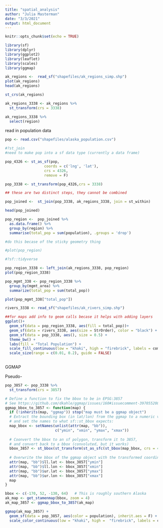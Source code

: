 ```yaml
---
title: "spatial_analysis"
author: "Julia Masterman"
date: "3/3/2021"
output: html_document
---
```


```r
knitr::opts_chunk$set(echo = TRUE)
```


```r
library(sf)
library(dplyr)
library(ggplot2)
library(leaflet)
library(scales)
library(ggmap)
```
```r
ak_regions <-  read_sf("shapefiles/ak_regions_simp.shp")
plot(ak_regions)  
head(ak_regions)
```

```r
st_crs(ak_regions)
```

```r
ak_regions_3338 <- ak_regions %>%
  st_transform(crs = 3338)
```

```r
ak_regions_3338 %>%
  select(region)
```
read in population data
```r
pop <- read.csv("shapefiles/alaska_population.csv")
```

```r
#?st_join
#need to make pop into a sf data type (currently a data frame)

pop_4326 <- st_as_sf(pop, 
                  coords = c('lng', 'lat'),
                  crs = 4326,
                  remove = F)

pop_3338 <- st_transform(pop_4326,crs = 3338)

## these are two distinct steps, they cannot be combined 


```


```r
pop_joined <-  st_join(pop_3338, ak_regions_3338, join = st_within)

head(pop_joined)
```
```r
pop_region <-  pop_joined %>%
  as.data.frame() %>%
  group_by(region) %>%
  summarise(total_pop = sum(population), .groups = 'drop')

#do this becase of the sticky geometry thing 

#plot(pop_region)

#?sf::tidyverse
```

```r
pop_region_3338 <- left_join(ak_regions_3338, pop_region)
plot(pop_region_3338)
```
```r
pop_mgmt_338 <- pop_region_3338 %>% 
  group_by(mgmt_area) %>% 
  summarize(total_pop = sum(total_pop))

plot(pop_mgmt_338["total_pop"])
```

```r
rivers_3338 <- read_sf("shapefiles/ak_rivers_simp.shp")


```
```r
##for maps add info to geom calls becase it helps with adding layers
ggplot()+
  geom_sf(data = pop_region_3338, aes(fill = total_pop))+
  geom_sf(data = rivers_3338, aes(size = StrOrder), color = "black") +
  geom_sf(data = pop_3338, aes(), size = 0.5) +
  theme_bw() +
  labs(fill = "Total Population") + 
  scale_fill_continuous(low = "khaki", high = "firebrick", labels = comma) +
  scale_size(range = c(0.01, 0.2), guide = FALSE)
  
```


GGMAP

Pseudo-

```r
pop_3857 <- pop_3338 %>%
  st_transform(crs = 3857)
```

```r
# Define a function to fix the bbox to be in EPSG:3857
# See https://github.com/dkahle/ggmap/issues/160#issuecomment-397055208
ggmap_bbox_to_3857 <- function(map) {
  if (!inherits(map, "ggmap")) stop("map must be a ggmap object")
  # Extract the bounding box (in lat/lon) from the ggmap to a numeric vector, 
  # and set the names to what sf::st_bbox expects:
  map_bbox <- setNames(unlist(attr(map, "bb")), 
                       c("ymin", "xmin", "ymax", "xmax"))
  
  # Coonvert the bbox to an sf polygon, transform it to 3857, 
  # and convert back to a bbox (convoluted, but it works)
  bbox_3857 <- st_bbox(st_transform(st_as_sfc(st_bbox(map_bbox, crs = 4326)), 3857))
  
  # Overwrite the bbox of the ggmap object with the transformed coordinates 
  attr(map, "bb")$ll.lat <- bbox_3857["ymin"]
  attr(map, "bb")$ll.lon <- bbox_3857["xmin"]
  attr(map, "bb")$ur.lat <- bbox_3857["ymax"]
  attr(map, "bb")$ur.lon <- bbox_3857["xmax"]
  map
}
```

```r
bbox <- c(-170, 52, -130, 64)   # This is roughly southern Alaska
ak_map <- get_stamenmap(bbox, zoom = 4)
ak_map_3857 <- ggmap_bbox_to_3857(ak_map)
```

```r
ggmap(ak_map_3857) + 
  geom_sf(data = pop_3857, aes(color = population), inherit.aes = F) +
  scale_color_continuous(low = "khaki", high =  "firebrick", labels = comma)
```



